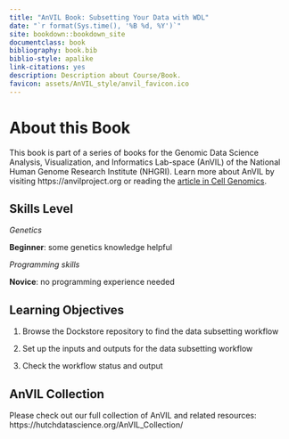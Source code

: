 ```yaml
---
title: "AnVIL Book: Subsetting Your Data with WDL"
date: "`r format(Sys.time(), '%B %d, %Y')`"
site: bookdown::bookdown_site
documentclass: book
bibliography: book.bib
biblio-style: apalike
link-citations: yes
description: Description about Course/Book.
favicon: assets/AnVIL_style/anvil_favicon.ico
---
```



# About this Book {-}

This book is part of a series of books for the Genomic Data Science Analysis, Visualization, and Informatics Lab-space (AnVIL) of the National Human Genome Research Institute (NHGRI). Learn more about AnVIL by visiting https://anvilproject.org or reading the [article in Cell Genomics](https://www.sciencedirect.com/science/article/pii/S2666979X21001063).

## Skills Level {-} 

::: {.notice}
_Genetics_  

**Beginner**: some genetics knowledge helpful

_Programming skills_ 

**Novice**: no programming experience needed
:::

## Learning Objectives {-}

1. Browse the Dockstore repository to find the data subsetting workflow

1. Set up the inputs and outputs for the data subsetting workflow

1. Check the workflow status and output

## AnVIL Collection {-}

Please check out our full collection of AnVIL and related resources: https://hutchdatascience.org/AnVIL_Collection/
